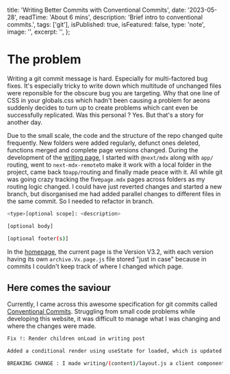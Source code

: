 
  title: 'Writing Better Commits with Conventional Commits',
  date: '2023-05-28',
  readTime: 'About 6 mins',
  description: 'Brief intro to conventional commits.',
  tags: ['git'],
  isPublished: true,
  isFeatured: false,
  type: 'note',
  image: '',
  excerpt: '',
};

# The problem

Writing a git commit message is hard. Especially for multi-factored bug fixes. It's especially tricky to write down which multitude of unchanged files were reponsible for the obscure bug you are targeting. Why that one line of CSS in your globals.css which hadn't been causing a problem for aeons suddenly decides to turn up to create problems which cant even be successfully replicated. Was this personal ? Yes. But that's a story for another day.

Due to the small scale, the code and the structure of the repo changed quite frequently. New folders were added regularly, defunct ones deleted, functions merged and complete page versions changed. During the development of the [writing page](/writing), I started with `@next/mdx` along with `app/` routing, went to `next-mdx-remote`to make it work with a local folder in the project, came back to`app/`routing and finally made peace with it. All while git was going crazy tracking the five`page.mdx` pages across folders as my routing logic changed. I could have just reverted changes and started a new branch, but disorganised me had added parallel changes to different files in the same commit. So I needed to refactor in branch.

```bash
<type>[optional scope]: <description>

[optional body]

[optional footer(s)]
```

In the [homepage](/), the current page is the Version V3.2, with each version having its own `archive.Vx.page.js` file stored "just in case" because in commits I couldn't keep track of where I changed which page.

## Here comes the saviour

Currently, I came across this awesome specification for git commits called [Conventional Commits](https://www.conventionalcommits.org/en/v1.0.0/). Struggling from small code problems while developing this website, it was difficult to manage what I was changing and where the changes were made.

```bash
Fix !: Render children onLoad in writing post

Added a conditional render using useState for loaded, which is updated by <PostHeader onLoad={} />

BREAKING CHANGE : I made writing/(content)/layout.js a client component

```
